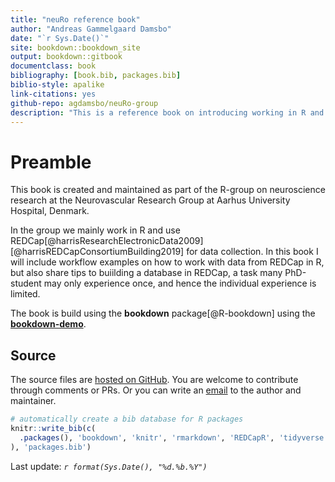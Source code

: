 ```yaml
---
title: "neuRo reference book"
author: "Andreas Gammelgaard Damsbo"
date: "`r Sys.Date()`"
site: bookdown::bookdown_site
output: bookdown::gitbook
documentclass: book
bibliography: [book.bib, packages.bib]
biblio-style: apalike
link-citations: yes
github-repo: agdamsbo/neuRo-group
description: "This is a reference book on introducing working in R and references for further research work in R. part of the neuRo-group at AUH, DK"
---
```


# Preamble

This book is created and maintained as part of the R-group on neuroscience research at the Neurovascular Research Group at Aarhus University Hospital, Denmark.

In the group we mainly work in R and use REDCap[@harrisResearchElectronicData2009] [@harrisREDCapConsortiumBuilding2019] for data collection. In this book I will include workflow examples on how to work with data from REDCap in R, but also share tips to buiilding a database in REDCap, a task many PhD-student may only experience once, and hence the individual experience is limited. 

The book is build using the **bookdown** package[@R-bookdown] using the [**bookdown-demo**](https://github.com/rstudio/bookdown-demo).

## Source

The source files are [hosted on GitHub](https://github.com/agdamsbo/neuRo-group). You are welcome to contribute through comments or PRs. Or you can write an [email](mailto:andrlr@rm.dk) to the author and maintainer.

```r
# automatically create a bib database for R packages
knitr::write_bib(c(
  .packages(), 'bookdown', 'knitr', 'rmarkdown', 'REDCapR', 'tidyverse'
), 'packages.bib')
```

Last update: *`r format(Sys.Date(), "%d.%b.%Y")`*
